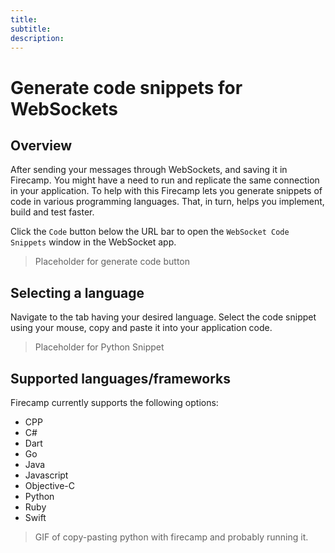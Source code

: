 ```yaml
--- 
title: 
subtitle: 
description: 
---
```


# Generate code snippets for WebSockets

## Overview

After sending your messages through WebSockets, and saving it in Firecamp. You might have a need to run and replicate the same connection in your application. To help with this Firecamp lets you generate snippets of code in various programming languages. That, in turn, helps you implement, build and test faster.

Click the `Code` button below the URL bar to open the `WebSocket Code Snippets` window in the WebSocket app.

> Placeholder for generate code button

## Selecting a language
Navigate to the tab having your desired language. Select the code snippet using your mouse, copy and paste it into your application code.

> Placeholder for Python Snippet

## Supported languages/frameworks
Firecamp currently supports the following options:

- CPP
- C#
- Dart
- Go
- Java
- Javascript
- Objective-C
- Python
- Ruby
- Swift

> GIF of copy-pasting python with firecamp and probably running it.
